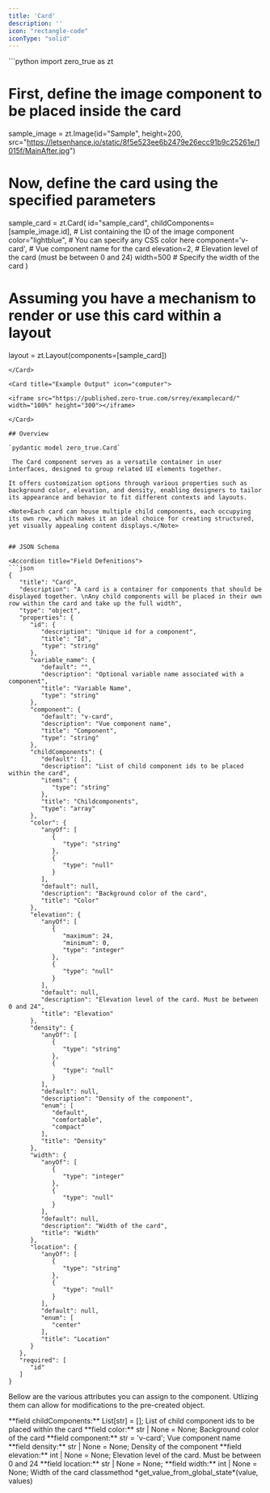 ```yaml
---
title: 'Card'
description: ''
icon: "rectangle-code"
iconType: "solid"
---
```



<Card title="Example Usage" icon="code">
  ```python
import zero_true as zt

# First, define the image component to be placed inside the card
sample_image = zt.Image(id="Sample", height=200, src="https://letsenhance.io/static/8f5e523ee6b2479e26ecc91b9c25261e/1015f/MainAfter.jpg")

# Now, define the card using the specified parameters
sample_card = zt.Card(
    id="sample_card",
    childComponents=[sample_image.id],  # List containing the ID of the image component
    color="lightblue",  # You can specify any CSS color here
    component='v-card',  # Vue component name for the card
    elevation=2,  # Elevation level of the card (must be between 0 and 24)
    width=500  # Specify the width of the card
)

# Assuming you have a mechanism to render or use this card within a layout
layout = zt.Layout(components=[sample_card])

```
</Card>

<Card title="Example Output" icon="computer">

<iframe src="https://published.zero-true.com/srrey/examplecard/" width="100%" height="300"></iframe>

</Card>

## Overview

`pydantic model zero_true.Card` 

 The Card component serves as a versatile container in user interfaces, designed to group related UI elements together. 

It offers customization options through various properties such as background color, elevation, and density, enabling designers to tailor its appearance and behavior to fit different contexts and layouts. 

<Note>Each card can house multiple child components, each occupying its own row, which makes it an ideal choice for creating structured, yet visually appealing content displays.</Note>


## JSON Schema

<Accordion title="Field Defenitions"> 
```json
{
   "title": "Card",
   "description": "A card is a container for components that should be displayed together. \nAny child components will be placed in their own row within the card and take up the full width",
   "type": "object",
   "properties": {
      "id": {
         "description": "Unique id for a component",
         "title": "Id",
         "type": "string"
      },
      "variable_name": {
         "default": "",
         "description": "Optional variable name associated with a component",
         "title": "Variable Name",
         "type": "string"
      },
      "component": {
         "default": "v-card",
         "description": "Vue component name",
         "title": "Component",
         "type": "string"
      },
      "childComponents": {
         "default": [],
         "description": "List of child component ids to be placed within the card",
         "items": {
            "type": "string"
         },
         "title": "Childcomponents",
         "type": "array"
      },
      "color": {
         "anyOf": [
            {
               "type": "string"
            },
            {
               "type": "null"
            }
         ],
         "default": null,
         "description": "Background color of the card",
         "title": "Color"
      },
      "elevation": {
         "anyOf": [
            {
               "maximum": 24,
               "minimum": 0,
               "type": "integer"
            },
            {
               "type": "null"
            }
         ],
         "default": null,
         "description": "Elevation level of the card. Must be between 0 and 24",
         "title": "Elevation"
      },
      "density": {
         "anyOf": [
            {
               "type": "string"
            },
            {
               "type": "null"
            }
         ],
         "default": null,
         "description": "Density of the component",
         "enum": [
            "default",
            "comfortable",
            "compact"
         ],
         "title": "Density"
      },
      "width": {
         "anyOf": [
            {
               "type": "integer"
            },
            {
               "type": "null"
            }
         ],
         "default": null,
         "description": "Width of the card",
         "title": "Width"
      },
      "location": {
         "anyOf": [
            {
               "type": "string"
            },
            {
               "type": "null"
            }
         ],
         "default": null,
         "enum": [
            "center"
         ],
         "title": "Location"
      }
   },
   "required": [
      "id"
   ]
}
```
</Accordion> 


<Info>Bellow are the various attributes you can assign to the component. Utlizing them can allow for modifications to the pre-created object.</Info>

<ResponseField name="zero_true.Card" type="Zero True Component">
  <Expandable title="properties">
   <AccordionGroup>
<Accordion title="field childComponents">
      **field childComponents:** List[str] = []; 
      List of child component ids to be placed within the card
</Accordion>

<Accordion title="field color">
      **field color:** str | None = None; 
      Background color of the card
</Accordion>

<Accordion title="field component">
      **field component:** str = 'v-card'; 
      Vue component name
</Accordion>

<Accordion title="field density">
      **field density:** str | None = None; 
      Density of the component
</Accordion>

<Accordion title="field elevation">
      **field elevation:** int | None = None; 
      Elevation level of the card. Must be between 0 and 24
</Accordion>

<Accordion title="field location">
      **field location:** str | None = None;
</Accordion>

<Accordion title="field width">
      **field width:** int | None = None; 
      Width of the card
</Accordion>

   </AccordionGroup>
  </Expandable>
</ResponseField>

<Card title="Methods">
  classmethod *get_value_from_global_state*(value, values)
</Card>









